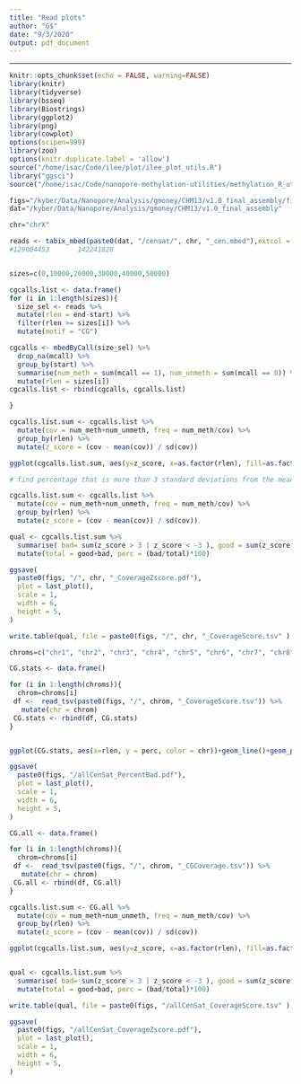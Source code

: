 ```yaml
---
title: "Read plots"
author: "G$"
date: "9/3/2020"
output: pdf_document
---
```


---
```r
knitr::opts_chunk$set(echo = FALSE, warning=FALSE)
library(knitr)
library(tidyverse)
library(bsseq)
library(Biostrings)
library(ggplot2)
library(png)
library(cowplot)
options(scipen=999)
library(zoo)
options(knitr.duplicate.label = 'allow')
source("/home/isac/Code/ilee/plot/ilee_plot_utils.R")
library("ggsci")
source("/home/isac/Code/nanopore-methylation-utilities/methylation_R_utils.R")
```

```r
figs="/kyber/Data/Nanopore/Analysis/gmoney/CHM13/v1.0_final_assembly/figures/read_length_analysis"
dat="/kyber/Data/Nanopore/Analysis/gmoney/CHM13/v1.0_final_assembly"

```


```r
chr="chrX"

reads <- tabix_mbed(paste0(dat, "/censat/", chr, "_cen.mbed"),extcol = "motif",by = "read") 
#129004453       142241828 


sizes=c(0,10000,20000,30000,40000,50000)

cgcalls.list <- data.frame()
for (i in 1:length(sizes)){
  size_sel <- reads %>%
  mutate(rlen = end-start) %>%
  filter(rlen >= sizes[i]) %>%
  mutate(motif = "CG")

cgcalls <- mbedByCall(size_sel) %>%
  drop_na(mcall) %>%
  group_by(start) %>%
  summarise(num_meth = sum(mcall == 1), num_unmeth = sum(mcall == 0)) %>%
  mutate(rlen = sizes[i])
cgcalls.list <- rbind(cgcalls, cgcalls.list)

}


```

```r
cgcalls.list.sum <- cgcalls.list %>%
  mutate(cov = num_meth+num_unmeth, freq = num_meth/cov) %>%
  group_by(rlen) %>% 
  mutate(z_score = (cov - mean(cov)) / sd(cov))

ggplot(cgcalls.list.sum, aes(y=z_score, x=as.factor(rlen), fill=as.factor(rlen)))+geom_violin()+geom_boxplot(width=.1)+theme_classic()+geom_hline(yintercept=c(3,-3), linetype = "dashed")+theme(text = element_text(size=20))+labs(ylab = "CG call Z-score", xlab = "Read Length")

# find percentage that is more than 3 standard deviations from the mean

cgcalls.list.sum <- cgcalls.list %>%
  mutate(cov = num_meth+num_unmeth, freq = num_meth/cov) %>%
  group_by(rlen) %>% 
  mutate(z_score = (cov - mean(cov)) / sd(cov))

qual <- cgcalls.list.sum %>%
  summarise( bad= sum(z_score > 3 | z_score < -3 ), good = sum(z_score <= 3 | z_score <= -3)) %>%
  mutate(total = good+bad, perc = (bad/total)*100)

ggsave(
  paste0(figs, "/", chr, "_CoverageZscore.pdf"),
  plot = last_plot(),
  scale = 1,
  width = 6,
  height = 5,
)

write.table(qual, file = paste0(figs, "/", chr, "_CoverageScore.tsv" ), quote=F, sep = "\t", row.names = F, col.names = T)

```
```r
chroms=c("chr1", "chr2", "chr3", "chr4", "chr5", "chr6", "chr7", "chr8", "chr9", "chr10", "chr11", "chr12", "chr13", "chr14", "chr15", "chr16", "chr17", "chr18", "chr19", "chr20", "chr21", "chr22", "chrX")

CG.stats <- data.frame()

for (i in 1:length(chroms)){
  chrom=chroms[i]
 df <-  read_tsv(paste0(figs, "/", chrom, "_CoverageScore.tsv")) %>%
   mutate(chr = chrom)
 CG.stats <- rbind(df, CG.stats)
}


ggplot(CG.stats, aes(x=rlen, y = perc, color = chr))+geom_line()+geom_point()+theme_classic()+theme(text = element_text(size=20))+labs(ylab = "Percent of CG calls with coverage greater than 3 SDs from mean", xlab = "Read Length")

ggsave(
  paste0(figs, "/allCenSat_PercentBad.pdf"),
  plot = last_plot(),
  scale = 1,
  width = 6,
  height = 5,
)
```
```r

CG.all <- data.frame()

for (i in 1:length(chroms)){
  chrom=chroms[i]
 df <-  read_tsv(paste0(figs, "/", chrom, "_CGCoverage.tsv")) %>%
   mutate(chr = chrom)
 CG.all <- rbind(df, CG.all)
}

cgcalls.list.sum <- CG.all %>%
  mutate(cov = num_meth+num_unmeth, freq = num_meth/cov) %>%
  group_by(rlen) %>% 
  mutate(z_score = (cov - mean(cov)) / sd(cov))

ggplot(cgcalls.list.sum, aes(y=z_score, x=as.factor(rlen), fill=as.factor(rlen)))+geom_violin()+geom_boxplot(width=.1, outlier.shape = NA)+theme_classic()+geom_hline(yintercept=c(3,-3), linetype = "dashed")+theme(text = element_text(size=20))+labs(ylab = "CG call Z-score", xlab = "Read Length")+ylim(c(-5,10))


qual <- cgcalls.list.sum %>%
  summarise( bad= sum(z_score > 3 | z_score < -3 ), good = sum(z_score <= 3 | z_score <= -3)) %>%
  mutate(total = good+bad, perc = (bad/total)*100)

write.table(qual, file = paste0(figs, "/allCenSat_CoverageScore.tsv" ), quote=F, sep = "\t", row.names = F, col.names = T)

ggsave(
  paste0(figs, "/allCenSat_CoverageZscore.pdf"),
  plot = last_plot(),
  scale = 1,
  width = 6,
  height = 5,
)
```

